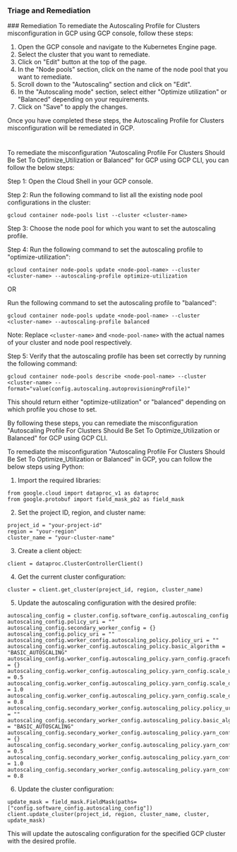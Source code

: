 
### Triage and Remediation
<Tabs>
<Tab title='Remediation'>
### Remediation

<AccordionGroup>
<Accordion title='Using Console' defaultOpen='true'>
To remediate the Autoscaling Profile for Clusters misconfiguration in GCP using GCP console, follow these steps:

1. Open the GCP console and navigate to the Kubernetes Engine page.
2. Select the cluster that you want to remediate.
3. Click on "Edit" button at the top of the page.
4. In the "Node pools" section, click on the name of the node pool that you want to remediate.
5. Scroll down to the "Autoscaling" section and click on "Edit".
6. In the "Autoscaling mode" section, select either "Optimize utilization" or "Balanced" depending on your requirements.
7. Click on "Save" to apply the changes.

Once you have completed these steps, the Autoscaling Profile for Clusters misconfiguration will be remediated in GCP.

#
</Accordion>

<Accordion title='Using CLI'>
To remediate the misconfiguration "Autoscaling Profile For Clusters Should Be Set To Optimize_Utilization or Balanced" for GCP using GCP CLI, you can follow the below steps:

Step 1: Open the Cloud Shell in your GCP console.

Step 2: Run the following command to list all the existing node pool configurations in the cluster:

```
gcloud container node-pools list --cluster <cluster-name>
```

Step 3: Choose the node pool for which you want to set the autoscaling profile.

Step 4: Run the following command to set the autoscaling profile to "optimize-utilization":

```
gcloud container node-pools update <node-pool-name> --cluster <cluster-name> --autoscaling-profile optimize-utilization
```

OR

Run the following command to set the autoscaling profile to "balanced":

```
gcloud container node-pools update <node-pool-name> --cluster <cluster-name> --autoscaling-profile balanced
```

Note: Replace `<cluster-name>` and `<node-pool-name>` with the actual names of your cluster and node pool respectively.

Step 5: Verify that the autoscaling profile has been set correctly by running the following command:

```
gcloud container node-pools describe <node-pool-name> --cluster <cluster-name> --format="value(config.autoscaling.autoprovisioningProfile)"
```

This should return either "optimize-utilization" or "balanced" depending on which profile you chose to set.

By following these steps, you can remediate the misconfiguration "Autoscaling Profile For Clusters Should Be Set To Optimize_Utilization or Balanced" for GCP using GCP CLI.
</Accordion>

<Accordion title='Using Python'>
To remediate the misconfiguration "Autoscaling Profile For Clusters Should Be Set To Optimize_Utilization or Balanced" in GCP, you can follow the below steps using Python:

1. Import the required libraries:

```
from google.cloud import dataproc_v1 as dataproc
from google.protobuf import field_mask_pb2 as field_mask
```

2. Set the project ID, region, and cluster name:

```
project_id = "your-project-id"
region = "your-region"
cluster_name = "your-cluster-name"
```

3. Create a client object:

```
client = dataproc.ClusterControllerClient()
```

4. Get the current cluster configuration:

```
cluster = client.get_cluster(project_id, region, cluster_name)
```

5. Update the autoscaling configuration with the desired profile:

```
autoscaling_config = cluster.config.software_config.autoscaling_config
autoscaling_config.policy_uri = ""
autoscaling_config.secondary_worker_config = {}
autoscaling_config.policy_uri = ""
autoscaling_config.worker_config.autoscaling_policy.policy_uri = ""
autoscaling_config.worker_config.autoscaling_policy.basic_algorithm = "BASIC_AUTOSCALING"
autoscaling_config.worker_config.autoscaling_policy.yarn_config.graceful_decommission_timeout = {}
autoscaling_config.worker_config.autoscaling_policy.yarn_config.scale_up_factor = 0.5
autoscaling_config.worker_config.autoscaling_policy.yarn_config.scale_down_factor = 1.0
autoscaling_config.worker_config.autoscaling_policy.yarn_config.scale_down_min_worker_fraction = 0.8
autoscaling_config.secondary_worker_config.autoscaling_policy.policy_uri = ""
autoscaling_config.secondary_worker_config.autoscaling_policy.basic_algorithm = "BASIC_AUTOSCALING"
autoscaling_config.secondary_worker_config.autoscaling_policy.yarn_config.graceful_decommission_timeout = {}
autoscaling_config.secondary_worker_config.autoscaling_policy.yarn_config.scale_up_factor = 0.5
autoscaling_config.secondary_worker_config.autoscaling_policy.yarn_config.scale_down_factor = 1.0
autoscaling_config.secondary_worker_config.autoscaling_policy.yarn_config.scale_down_min_worker_fraction = 0.8
```

6. Update the cluster configuration:

```
update_mask = field_mask.FieldMask(paths=["config.software_config.autoscaling_config"])
client.update_cluster(project_id, region, cluster_name, cluster, update_mask)
```

This will update the autoscaling configuration for the specified GCP cluster with the desired profile.
</Accordion>

</AccordionGroup>
</Tab>
</Tabs>
